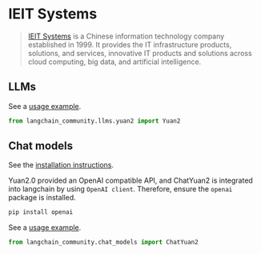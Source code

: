 # IEIT Systems

>[IEIT Systems](https://en.ieisystem.com/) is a Chinese information technology company
> established in 1999. It provides the IT infrastructure products, solutions,
> and services, innovative IT products and solutions across cloud computing,
> big data, and artificial intelligence.


## LLMs

See a [usage example](/docs/integrations/llms/yuan2).

```python
from langchain_community.llms.yuan2 import Yuan2
```

## Chat models

See the [installation instructions](/docs/integrations/chat/yuan2/#setting-up-your-api-server).

Yuan2.0 provided an OpenAI compatible API, and ChatYuan2 is integrated into langchain by using `OpenAI client`.
Therefore, ensure the `openai` package is installed.

```bash
pip install openai
```
See a [usage example](/docs/integrations/chat/yuan2).

```python
from langchain_community.chat_models import ChatYuan2
```
